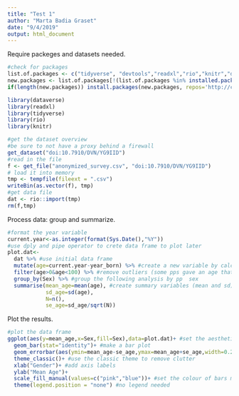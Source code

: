 ```yaml
---
title: "Test 1"
author: "Marta Badia Graset"
date: "9/4/2019"
output: html_document
---
```


Require packeges and datasets needed.

```r
#check for packages
list.of.packages <- c("tidyverse", "devtools","readxl","rio","knitr","dataverse")
new.packages <- list.of.packages[!(list.of.packages %in% installed.packages()[,"Package"])]
if(length(new.packages)) install.packages(new.packages, repos='http://cran.us.r-project.org')

library(dataverse)
library(readxl)
library(tidyverse)
library(rio)
library(knitr)

#get the dataset overview
#be sure to not have a proxy behind a firewall
get_dataset("doi:10.7910/DVN/YG9IID")
#read in the file
f <- get_file("anonymized_survey.csv", "doi:10.7910/DVN/YG9IID")
# load it into memory
tmp <- tempfile(fileext = ".csv")
writeBin(as.vector(f), tmp)
#get data file
dat <- rio::import(tmp)
rm(f,tmp)
```

Process data: group and summarize.

```r
#format the year variable
current.year<-as.integer(format(Sys.Date(),"%Y"))
#use dply and pipe operator to crete data frame to plot later
plot.dat<-
  dat %>% #use initial data frame
  mutate(age=current.year-year_born) %>% #create a new variable by calculating the age
  filter(age>0&age<100) %>% #remove outliers (some pps gave an age that was too high or negative)
  group_by(Sex) %>% #group the following analysis by pp  sex
  summarise(mean_age=mean(age), #create summary variables (mean and sd)
            sd_age=sd(age),
            N=n(),
            se_age=sd_age/sqrt(N))
```

Plot the results. 

```r
#plot the data frame
ggplot(aes(y=mean_age,x=Sex,fill=Sex),data=plot.dat)+ #set the aesthetics
  geom_bar(stat="identity")+ #make a bar plot
  geom_errorbar(aes(ymin=mean_age-se_age,ymax=mean_age+se_age,width=0.2))+ #and add error bars
  theme_classic()+ #use the classic theme to remove clutter
  xlab("Gender")+ #add axis labels
  ylab("Mean Age")+
  scale_fill_manual(values=c("pink","blue"))+ #set the colour of bars manually
  theme(legend.position = "none") #no legend needed
```
